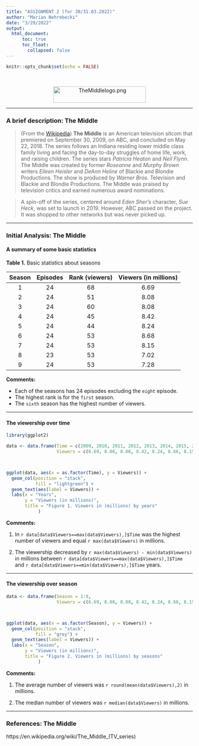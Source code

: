 ```yaml
---
title: "ASSIGNMENT 2 (for 30/31.03.2022)"
author: "Marian Nehrebecki"
date: "3/29/2022"
output: 
  html_document:
      toc: true
      toc_float:
        collapsed: false
---
```


```r
knitr::opts_chunk$set(echo = FALSE)

```

<br>
<center>

<a href="/wiki/File:TheMiddlelogo.png" class="image"><img alt="TheMiddlelogo.png" src="//upload.wikimedia.org/wikipedia/commons/thumb/4/49/TheMiddlelogo.png/250px-TheMiddlelogo.png" decoding="async" srcset="//upload.wikimedia.org/wikipedia/commons/thumb/4/49/TheMiddlelogo.png/375px-TheMiddlelogo.png 1.5x, //upload.wikimedia.org/wikipedia/commons/thumb/4/49/TheMiddlelogo.png/500px-TheMiddlelogo.png 2x" data-file-width="1280" data-file-height="227" width="250" height="44"></a>

</center>



***

### A brief description: **The Middle**

> (From the [Wikipedia](https://en.wikipedia.org/wiki/The_Middle_(TV_series))) **The Middle** is an American television sitcom that premiered on September 30, 2009, on ABC, and concluded on May 22, 2018. The series follows an Indiana residing lower middle class family living and facing the day-to-day struggles of home life, work, and raising children. The series stars *Patricia Heaton* and *Neil Flynn*. The Middle was created by former *Roseanne* and *Murphy Brown* writers *Eileen Heisler* and *DeAnn Heline* of Blackie and Blondie Productions. The show is produced by *Warner Bros*. Television and Blackie and Blondie Productions. The Middle was praised by television critics and earned numerous award nominations.

> A spin-off of the series, centered around *Eden Sher's* character, *Sue Heck*, was set to launch in 2019. However, ABC passed on the project. It was shopped to other networks but was never picked up.

***

### Initial Analysis: **The Middle** {.tabset}

#### A summary of some basic statistics 

**Table 1.** Basic statistics about seasons

| Season | Episodes  | Rank (viewers) | Viewers (in millions) |
|:------:|:---------:|:--------------:|:---------------------:|
| 1      | 24        | 68             | 6.69                  |
| 2      | 24        | 51             | 8.08                  |
| 3      | 24        | 60             | 8.08                  |
| 4      | 24        | 45             | 8.42                  |
| 5      | 24        | 44             | 8.24                  |
| 6      | 24        | 53             | 8.68                  |
| 7      | 24        | 53             | 8.15                  |
| 8      | 23        | 53             | 7.02                  |
| 9      | 24        | 53             | 7.28                  |

**Comments:** 

* Each of the seasons has 24 episodes excluding the `eight` episode.
* The highest rank is for the `first` season.
* The `sixth` season has the highest number of viewers.

***

#### The viewership over time




```r
library(ggplot2)
```


```r
data <- data.frame(Time = c(2009, 2010, 2011, 2012, 2013, 2014, 2015, 2016, 2017),
                   Viewers = c(6.69, 8.08, 8.08, 8.42, 8.24, 8.68, 8.15, 7.02, 7.28))



ggplot(data, aes(x = as.factor(Time), y = Viewers)) +
  geom_col(position = "stack",
           fill = "lightgreen") +
  geom_text(aes(label = Viewers)) +
  labs(x = "Years",
       y = "Viewers (in millions)",
       title = "Figure 1. Viewers in (millions) by years"
            )
```

**Comments:** 

1. In `r data[data$Viewers==max(data$Viewers),]$Time` was the highest number of viewers and equal `r max(data$Viewers)` in millions.

2. The viewership decreased by  `r max(data$Viewers) - min(data$Viewers)` in millions
between `r data[data$Viewers==max(data$Viewers),]$Time` and `r data[data$Viewers==min(data$Viewers),]$Time` years.

***

#### The viewership over season




```r
data <- data.frame(Season = 1:9,
                   Viewers = c(6.69, 8.08, 8.08, 8.42, 8.24, 8.68, 8.15, 7.02, 7.28))



ggplot(data, aes(x = as.factor(Season), y = Viewers)) +
  geom_col(position = "stack",
           fill = "grey") +
  geom_text(aes(label = Viewers)) +
  labs(x = "Season",
       y = "Viewers (in millions)",
       title = "Figure 2. Viewers in (millions) by seasons"
            )
```


**Comments:**

1. The average number of viewers was `r round(mean(data$Viewers),2)` in millions.

2. The median number of viewers was `r median(data$Viewers)` in millions.

***

### References: **The Middle**

https://en.wikipedia.org/wiki/The_Middle_(TV_series)